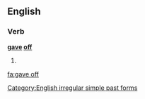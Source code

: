 ==English==

===Verb===
'''[[gave]] [[off]]'''

# {{en-simple past of|give off}}

[[Category:English irregular simple past forms]]

[[fa:gave off]]